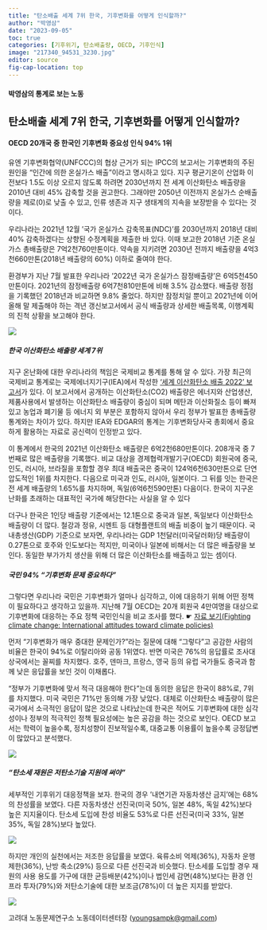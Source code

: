 ```yaml
---
title: "탄소배출 세계 7위 한국, 기후변화를 어떻게 인식할까?"
author: "박영삼"
date: "2023-09-05"
toc: true
categories: [기후위기, 탄소배출량, OECD, 기후인식]
image: "217340_94531_3230.jpg"
editor: source
fig-cap-location: top
---
```


#### 박영삼의 통계로 보는 노동

## 탄소배출 세계 7위 한국, 기후변화를 어떻게 인식할까?

#### OECD 20개국 중 한국인 기후변화 중요성 인식 94% 1위

유엔 기후변화협약(UNFCCC)의 협상 근거가 되는 IPCC의 보고서는 기후변화의 주된 원인을 “인간에 의한 온실가스 배출”이라고 명시하고 있다. 지구 평균기온이 산업화 이전보다 1.5도 이상 오르지 않도록 하려면 2030년까지 전 세계 이산화탄소 배출량을 2010년 대비 45% 감축할 것을 권고한다. 그래야만 2050년 이전까지 온실가스 순배출량을 제로(0)로 낮출 수 있고, 인류 생존과 지구 생태계의 지속을 보장받을 수 있다는 것이다.

우리나라는 2021년 12월 ‘국가 온실가스 감축목표(NDC)’를 2030년까지 2018년 대비 40% 감축하겠다는 상향된 수정계획을 제출한 바 있다. 이때 보고한 2018년 기준 온실가스 총배출량은 7억2천760만톤이다. 약속을 지키려면 2030년 전까지 배출량을 4억3천660만톤(2018년 배출량의 60%) 이하로 줄여야 한다.

환경부가 지난 7월 발표한 우리나라 ‘2022년 국가 온실가스 잠정배출량’은 6억5천450만톤이다. 2021년의 잠정배출량 6억7천810만톤에 비해 3.5% 감소했다. 배출량 정점을 기록했던 2018년과 비교하면 9.8% 줄었다. 하지만 잠정치일 뿐이고 2021년에 이어 올해 말 제출해야 하는 격년 갱신보고서에서 공식 배출량과 상세한 배출목록, 이행계획의 진척 상황을 보고해야 한다.

![](217340_94531_3230.jpg){fig-align="center"}

##### 한국 이산화탄소 배출량 세계 7위

지구 온난화에 대한 우리나라의 책임은 국제비교 통계를 통해 알 수 있다. 가장 최근의 국제비교 통계로는 국제에너지기구(IEA)에서 작성한 [‘세계 이산화탄소 배출 2022’ 보고서](https://edgar.jrc.ec.europa.eu/report_2022)가 있다. 이 보고서에서 공개하는 이산화탄소(CO2) 배출량은 에너지와 산업생산, 제품사용에서 발생하는 이산화탄소 배출량이 중심이 되며 메탄과 이산화질소 등이 빠져 있고 농업과 폐기물 등 에너지 외 부분은 포함하지 않아서 우리 정부가 발표한 총배출량 통계와는 차이가 있다. 하지만 IEA와 EDGAR의 통계는 기후변화당사국 총회에서 중요하게 활용하는 자료로 공신력이 인정받고 있다.

이 통계에서 한국의 2021년 이산화탄소 배출량은 6억2천680만톤이다. 208개국 중 7번째로 많은 배출량을 기록했다. 비교 대상을 경제협력개발기구(OECD) 회원국에 중국, 인도, 러시아, 브라질을 포함할 경우 최대 배출국은 중국이 124억6천630만톤으로 단연 압도적인 1위를 차지한다. 다음으로 미국과 인도, 러시아, 일본이다. 그 뒤를 잇는 한국은 전 세계 배출량의 1.65%를 차지하며, 독일(6억6천590만톤) 다음이다. 한국이 지구온난화를 초래하는 대표적인 국가에 해당한다는 사실을 알 수 있다

더구나 한국은 1인당 배출량 기준에서는 12.1톤으로 중국과 일본, 독일보다 이산화탄소 배출량이 더 많다. 철강과 정유, 시멘트 등 대형플랜트의 배출 비중이 높기 때문이다. 국내총생산(GDP) 기준으로 보자면, 우리나라는 GDP 1천달러(미국달러화)당 배출량이 0.27톤으로 호주와 인도보다는 적지만, 미국이나 일본에 비해서는 더 많은 배출량을 보인다. 동일한 부가가치 생산을 위해 더 많은 이산화탄소를 배출하고 있는 셈이다.

##### 국민 94% “기후변화 문제 중요하다”

그렇다면 우리나라 국민은 기후변화가 얼마나 심각하고, 이에 대응하기 위해 어떤 정책이 필요하다고 생각하고 있을까. 지난해 7월 OECD는 20개 회원국 4만여명을 대상으로 기후변화에 대응하는 주요 정책 국민인식을 비교 조사를 했다. ☛ [자료 보기(Fighting climate change: International attitudes toward climate policies)](https://www.oecd.org/en/publications/fighting-climate-change-international-attitudes-toward-climate-policies_3406f29a-en.html)

먼저 “기후변화가 매우 중대한 문제인가?”라는 질문에 대해 “그렇다”고 공감한 사람의 비율은 한국이 94%로 이탈리아와 공동 1위였다. 반면 미국은 76%의 응답률로 조사대상국에서는 꼴찌를 차지했다. 호주, 덴마크, 프랑스, 영국 등의 유럽 국가들도 중국과 함께 낮은 응답률을 보인 것이 이채롭다.

“정부가 기후변화에 맞서 적극 대응해야 한다”는데 동의한 응답은 한국이 88%로, 7위를 차지했다. 미국 국민은 71%만 동의해 가장 낮았다. 대체로 이산화탄소 배출량이 많은 국가에서 소극적인 응답이 많은 것으로 나타났는데 한국은 적어도 기후변화에 대한 심각성이나 정부의 적극적인 정책 필요성에는 높은 공감을 하는 것으로 보인다. OECD 보고서는 학력이 높을수록, 정치성향이 진보적일수록, 대중교통 이용률이 높을수록 긍정답변이 많았다고 분석했다.

![](217340_94532_3230.jpg){fig-align="center"}

##### “탄소세 재원은 저탄소기술 지원에 써야”

세부적인 기후위기 대응정책을 보자. 한국의 경우 ‘내연기관 자동차생산 금지’에는 68%의 찬성률을 보였다. 다른 자동차생산 선진국(미국 50%, 일본 48%, 독일 42%)보다 높은 지지율이다. 탄소세 도입에 찬성 비율도 53%로 다른 선진국(미국 33%, 일본 35%, 독일 28%)보다 높았다.

![](20241107_111723.png){.lightbox fig-align="center"}

하지만 개인의 실천에서는 저조한 응답률을 보였다. 육류소비 억제(36%), 자동차 운행제한(36%), 난방 축소(29%) 등으로 다른 선진국과 비슷했다. 탄소세를 도입할 경우 재원의 사용 용도를 가구에 대한 균등배분(42%)이나 법인세 감면(48%)보다는 환경 인프라 투자(79%)와 저탄소기술에 대한 보조금(78%)이 더 높은 지지를 받았다.

![](20241107_111324.jpg){fig-align="center"}

고려대 노동문제연구소 노동데이터센터장 ([youngsampk\@gmail.com](youngsampk@gmail.com))\
